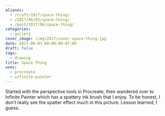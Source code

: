 ```yaml
---
aliases:
  - /craft/2017/space-thing/
  - /2017/06/03/space-thing/
  - /post/2017/06/space-thing/
categories:
  - gallery
cover_image: /img/2017/cover-space-thing.jpg
date: 2017-06-03 00:00:00-07:00
draft: false
tags:
  - drawing
title: Space Thing
uses:
  - procreate
  - infinite-painter
---
```


Started with the perspective tools in Procreate, then wandered over to Infinite
Painter which has a spattery ink brush that I enjoy. To be honest, I don’t
really see the spatter effect much in this picture. Lesson learned, I guess.
